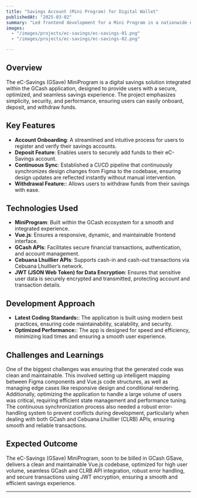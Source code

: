 ```yaml
---
title: "Savings Account (Mini Program) for Digital Wallet"
publishedAt: "2025-03-02"
summary: "Led frontend development for a Mini Program in a nationwide digital wallet, enabling secure and seamless savings account transactions."
images:
  - "/images/projects/ec-savings/ec-savings-01.png"
  - "/images/projects/ec-savings/ec-savings-02.png"

---
```


## Overview

The eC-Savings (GSave) MiniProgram is a digital savings solution integrated within the GCash application, designed to provide users with a secure, optimized, and seamless savings experience. The project emphasizes simplicity, security, and performance, ensuring users can easily onboard, deposit, and withdraw funds.

## Key Features

- **Account Onboarding**: A streamlined and intuitive process for users to register and verify their savings accounts.
- **Deposit Feature**: Enables users to securely add funds to their eC-Savings account.
- **Continuous Sync**: Established a CI/CD pipeline that continuously synchronizes design changes from Figma to the codebase, ensuring design updates are reflected instantly without manual intervention.
- **Withdrawal Feature:**: Allows users to withdraw funds from their savings with ease.

## Technologies Used

- **MiniProgram**:  Built within the GCash ecosystem for a smooth and integrated experience.
- **Vue.js**: Ensures a responsive, dynamic, and maintainable frontend interface.
- **GCash APIs**: Facilitates secure financial transactions, authentication, and account management.
- **Cebuana Lhuillier APIs**:  Supports cash-in and cash-out transactions via Cebuana Lhuillier’s network.
- **JWT (JSON Web Token) for Data Encryption**:  Ensures that sensitive user data is securely encrypted and transmitted, protecting account and transaction details.

## Development Approach
- **Latest Coding Standards:**:  The application is built using modern best practices, ensuring code maintainability, scalability, and security.
- **Optimized Performance:**:  The app is designed for speed and efficiency, minimizing load times and ensuring a smooth user experience.


## Challenges and Learnings

One of the biggest challenges was ensuring that the generated code was clean and maintainable. This involved setting up intelligent mapping between Figma components and Vue.js code structures, as well as managing edge cases like responsive design and conditional rendering. Additionally, optimizing the application to handle a large volume of users was critical, requiring efficient state management and performance tuning. The continuous synchronization process also needed a robust error-handling system to prevent conflicts during development, particularly when dealing with both GCash and Cebuana Lhuillier (CLRB) APIs, ensuring smooth and reliable transactions.

## Expected Outcome

The eC-Savings (GSave) MiniProgram, soon to be billed in GCash GSave, delivers a clean and maintainable Vue.js codebase, optimized for high user volume, seamless GCash and CLRB API integration, robust error handling, and secure transactions using JWT encryption, ensuring a smooth and efficient savings experience.

---
